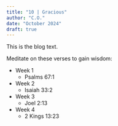 ```yaml
---
title: "10 | Gracious"
author: "C.O."
date: "October 2024"
draft: true
---
```


This is the blog text.

Meditate on these verses to gain wisdom:

-   Week 1
    -   Psalms 67:1
-   Week 2
    -   Isaiah 33:2
-   Week 3
    -   Joel 2:13
-   Week 4
    -   2 Kings 13:23